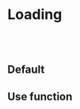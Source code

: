 

<Meta of={LoadingStories} />

# Loading
<br/>
<br/>

## Default

<Canvas of={LoadingStories.Default} />

## Use function

<Canvas of={LoadingStories.UseFunction} />

```html
<script type="text/javascript">
  const button = document.querySelector('#showButton');

  button.addEventListener('click', () => {
    // 로딩 출력
    Loading.show('로딩중입니다.');

    setTimeout(() => {
      // 로딩 제거
      Loading.hide();
    }, 1000);

  });

</script>
```

